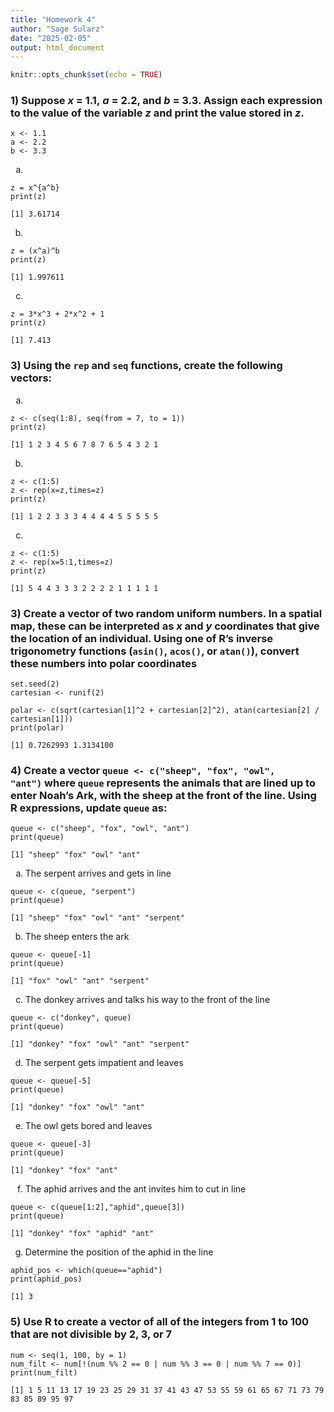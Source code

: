 ```yaml
---
title: "Homework 4"
author: "Sage Sularz"
date: "2025-02-05"
output: html_document
---
```


```r
knitr::opts_chunk$set(echo = TRUE)
```

### 1)  Suppose *x* = 1.1, *a* = 2.2, and *b* = 3.3. Assign each expression to the value of the variable *z* and print the value stored in *z*.

```         
x <- 1.1
a <- 2.2
b <- 3.3
```

a)

```         
z = x^{a^b}
print(z)
```

`[1] 3.61714`

b)

```         
z = (x^a)^b
print(z)
```

`[1] 1.997611`

c)

```         
z = 3*x^3 + 2*x^2 + 1
print(z)
```

`[1] 7.413`

### 3)  Using the `rep` and `seq` functions, create the following vectors:

a)

```         
z <- c(seq(1:8), seq(from = 7, to = 1))
print(z)
```

`[1] 1 2 3 4 5 6 7 8 7 6 5 4 3 2 1`

b)

```         
z <- c(1:5)
z <- rep(x=z,times=z)
print(z)
```

`[1] 1 2 2 3 3 3 4 4 4 4 5 5 5 5 5`

c)

```         
z <- c(1:5)
z <- rep(x=5:1,times=z)
print(z)
```

`[1] 5 4 4 3 3 3 2 2 2 2 1 1 1 1 1`

### 3)  Create a vector of two random uniform numbers. In a spatial map, these can be interpreted as *x* and *y* coordinates that give the location of an individual. Using one of R’s inverse trigonometry functions (`asin()`, `acos()`, or `atan()`), convert these numbers into polar coordinates

```         
set.seed(2)
cartesian <- runif(2)

polar <- c(sqrt(cartesian[1]^2 + cartesian[2]^2), atan(cartesian[2] / cartesian[1]))
print(polar)
```

`[1] 0.7262993 1.3134100`

### 4)  Create a vector `queue <- c("sheep", "fox", "owl", "ant")` where `queue` represents the animals that are lined up to enter Noah’s Ark, with the sheep at the front of the line. Using R expressions, update `queue` as:

```         
queue <- c("sheep", "fox", "owl", "ant")
print(queue)
```

`[1] "sheep" "fox" "owl" "ant"`

a) The serpent arrives and gets in line

```         
queue <- c(queue, "serpent")
print(queue)
```

`[1] "sheep" "fox" "owl" "ant" "serpent"`

b) The sheep enters the ark

```         
queue <- queue[-1]
print(queue)
```

`[1] "fox" "owl" "ant" "serpent"`

c) The donkey arrives and talks his way to the front of the line

```         
queue <- c("donkey", queue)
print(queue)
```

`[1] "donkey" "fox" "owl" "ant" "serpent"`

d) The serpent gets impatient and leaves

```         
queue <- queue[-5]
print(queue)
```

`[1] "donkey" "fox" "owl" "ant"`

e) The owl gets bored and leaves

```         
queue <- queue[-3]
print(queue)
```

`[1] "donkey" "fox" "ant"`

f) The aphid arrives and the ant invites him to cut in line

```         
queue <- c(queue[1:2],"aphid",queue[3])
print(queue)
```

`[1] "donkey" "fox" "aphid" "ant"`

g) Determine the position of the aphid in the line

```         
aphid_pos <- which(queue=="aphid")
print(aphid_pos)
```

`[1] 3`

### 5)  Use R to create a vector of all of the integers from 1 to 100 that are not divisible by 2, 3, or 7

```         
num <- seq(1, 100, by = 1)
num_filt <- num[!(num %% 2 == 0 | num %% 3 == 0 | num %% 7 == 0)]
print(num_filt)
```

`[1] 1 5 11 13 17 19 23 25 29 31 37 41 43 47 53 55 59 61 65 67 71 73 79 83 85 89 95 97`

